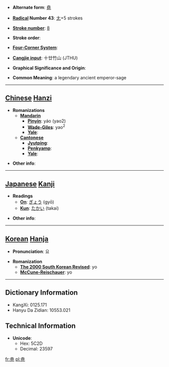 * '''Alternate form''': [[堯]]

* '''[[Wiktionary:Chinese radical index| Radical]] Number 43''': [[Wiktionary:Chinese radical index 尢|尢]]+5 strokes

* '''[[Wiktionary:Chinese total strokes index|Stroke number]]''': [[Wiktionary:Chinese total strokes index 8|8]]

* '''Stroke order''': 

* '''[[Wiktionary:Chinese four corner index|Four-Corner System]]''': 

* '''[[Wiktionary:Chinese Cangjie index|Cangjie input]]''': 十廿竹山 (JTHU)

* '''Graphical Significance and Origin''': 

* '''Common Meaning''': a legendary ancient emperor-sage

----

== [[Chinese]] [[Hanzi]] ==

* '''Romanizations'''
** '''[[Mandarin]]'''
*** '''[[Pinyin]]''': yáo (yao2)
*** '''[[Wade-Giles]]''': yao<sup>2</sup>
*** '''[[Yale]]''': 
** '''[[Cantonese]]'''
*** '''[[Jyutping]]''':
*** '''[[Penkyamp]]''': 
*** '''[[Yale]]''': 

* '''Other info''': 

----

== [[Japanese]] [[Kanji]] ==

* '''Readings'''
** '''[[On]]''': [[ぎょう]] (gyō)
** '''[[Kun]]''': [[たかい]] (takai)

* '''Other info''':  

----

== [[Korean]] [[Hanja]] ==

* '''Pronunciation''': 요

* '''Romanization'''
** '''[[The 2000 South Korean Revised Romanization|The 2000 South Korean Revised]]''': yo
** '''[[McCune-Reischauer]]''': yo

----

== Dictionary Information ==

* KangXi: 0125.171
* Hanyu Da Zidian: 10553.021

== Technical Information ==

* '''Unicode''':
** Hex: 5C2D
** Decimal: 23597

[[fr:尭]]
[[pl:尭]]